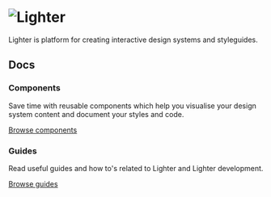 
<H1>
  <img
    src="/logo/logo.svg"
    alt="Lighter"
    style={{ width: '100%', maxWidth: '300px' }}
  />
</H1>

Lighter is platform for creating interactive design systems and styleguides.

## Docs

### Components

Save time with reusable components which help you visualise your design system
content and document your styles and code.

[Browse components](/badge)

### Guides

Read useful guides and how to's related to Lighter and Lighter development.

[Browse guides](/contributing-guidelines)
